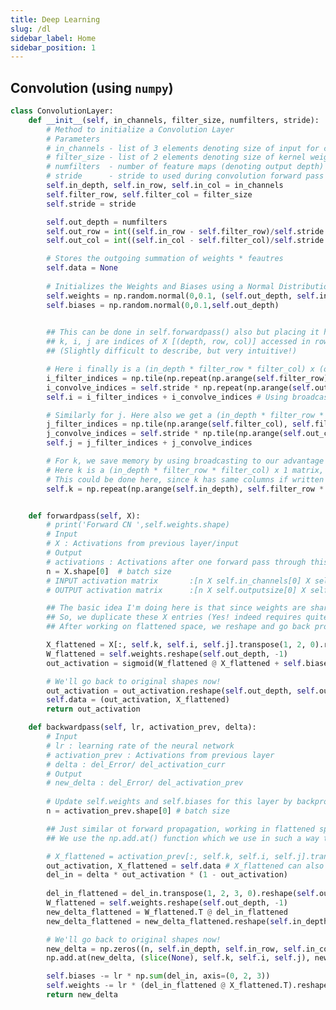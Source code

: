```yaml
---
title: Deep Learning
slug: /dl
sidebar_label: Home
sidebar_position: 1
---
```


## Convolution (using `numpy`)

```py
class ConvolutionLayer:
	def __init__(self, in_channels, filter_size, numfilters, stride):
		# Method to initialize a Convolution Layer
		# Parameters
		# in_channels - list of 3 elements denoting size of input for convolution layer
		# filter_size - list of 2 elements denoting size of kernel weights for convolution layer
		# numfilters  - number of feature maps (denoting output depth)
		# stride	  - stride to used during convolution forward pass
		self.in_depth, self.in_row, self.in_col = in_channels
		self.filter_row, self.filter_col = filter_size
		self.stride = stride

		self.out_depth = numfilters
		self.out_row = int((self.in_row - self.filter_row)/self.stride + 1)
		self.out_col = int((self.in_col - self.filter_col)/self.stride + 1)

		# Stores the outgoing summation of weights * feautres 
		self.data = None
		
		# Initializes the Weights and Biases using a Normal Distribution with Mean 0 and Standard Deviation 0.1
		self.weights = np.random.normal(0,0.1, (self.out_depth, self.in_depth, self.filter_row, self.filter_col))	
		self.biases = np.random.normal(0,0.1,self.out_depth)
		

		## This can be done in self.forwardpass() also but placing it here is more time-efficient.
		## k, i, j are indices of X [(depth, row, col)] accessed in row-major order of each convolution stacked in the order of row-major convolutions
		## (Slightly difficult to describe, but very intuitive!)

		# Here i finally is a (in_depth * filter_row * filter_col) x (out_row * out_col)
		i_filter_indices = np.tile(np.repeat(np.arange(self.filter_row), self.filter_col), self.in_depth).reshape(-1, 1).astype(int)
		i_convolve_indices = self.stride * np.repeat(np.arange(self.out_row), self.out_col).reshape(1, -1).astype(int)
		self.i = i_filter_indices + i_convolve_indices # Using broadcasting to our advantage

		# Similarly for j. Here also we get a (in_depth * filter_row * filter_col) x (out_row * out_col)
		j_filter_indices = np.tile(np.arange(self.filter_col), self.filter_row * self.in_depth).reshape(-1, 1).astype(int)
		j_convolve_indices = self.stride * np.tile(np.arange(self.out_col), self.out_row).reshape(1, -1).astype(int)
		self.j = j_filter_indices + j_convolve_indices

		# For k, we save memory by using broadcasting to our advantage
		# Here k is a (in_depth * filter_row * filter_col) x 1 matrix, which is OK since broadcasting while using k, i, j together will give proper full k matrix (alteast for intuition)
		# This could be done here, since k has same columns if written as a full matrix like i, j on a paper.
		self.k = np.repeat(np.arange(self.in_depth), self.filter_row * self.filter_col).reshape(-1, 1).astype(int)


	def forwardpass(self, X):
		# print('Forward CN ',self.weights.shape)
		# Input
		# X : Activations from previous layer/input
		# Output
		# activations : Activations after one forward pass through this layer
		n = X.shape[0]  # batch size
		# INPUT activation matrix  		:[n X self.in_channels[0] X self.in_channels[1] X self.in_channels[2]]
		# OUTPUT activation matrix		:[n X self.outputsize[0] X self.outputsize[1] X self.numfilters]

		## The basic idea I'm doing here is that since weights are shared, each input value interacts with multiple weights to possibly contribute to different output activations
		## So, we duplicate these X entries (Yes! indeed requires quite higher memory), in a very specific order so that convolution boils down to X_flattened and W_flattened interacting exactly same as a linear layer
		## After working on flattened space, we reshape and go back properly to our actual depth x row x col spaces.

		X_flattened = X[:, self.k, self.i, self.j].transpose(1, 2, 0).reshape(self.in_depth * self.filter_row * self.filter_col, -1)
		W_flattened = self.weights.reshape(self.out_depth, -1)
		out_activation = sigmoid(W_flattened @ X_flattened + self.biases.reshape(-1, 1))

		# We'll go back to original shapes now!
		out_activation = out_activation.reshape(self.out_depth, self.out_row, self.out_col, n).transpose(3, 0, 1, 2)
		self.data = (out_activation, X_flattened)
		return out_activation

	def backwardpass(self, lr, activation_prev, delta):
		# Input
		# lr : learning rate of the neural network
		# activation_prev : Activations from previous layer
		# delta : del_Error/ del_activation_curr
		# Output
		# new_delta : del_Error/ del_activation_prev
		
		# Update self.weights and self.biases for this layer by backpropagation
		n = activation_prev.shape[0] # batch size

		## Just similar ot forward propagation, working in flattened space and going back to depth x row x col space. This time getting the new_delta is quite tricky.
		## We use the np.add.at() function which we use in such a way that same (k, i, j) tuples that contributed more than once, their corresponding contributing gradients gets added up.

		# X_flattened = activation_prev[:, self.k, self.i, self.j].transpose(1, 2, 0).reshape(self.in_depth * self.filter_row * self.filter_col, -1)
		out_activation, X_flattened = self.data # X_flattened can also be obtained as above, but storing it in self.data for reuse is more time efficient.
		del_in = delta * out_activation * (1 - out_activation)
		
		del_in_flattened = del_in.transpose(1, 2, 3, 0).reshape(self.out_depth, -1)
		W_flattened = self.weights.reshape(self.out_depth, -1)
		new_delta_flattened = W_flattened.T @ del_in_flattened
		new_delta_flattened = new_delta_flattened.reshape(self.in_depth * self.filter_row * self.filter_col, -1, n).transpose(2, 0, 1)

		# We'll go back to original shapes now!
		new_delta = np.zeros((n, self.in_depth, self.in_row, self.in_col), dtype=new_delta_flattened.dtype) # Ensure same type so that np.add.at() doesn't cause any type troubles.
		np.add.at(new_delta, (slice(None), self.k, self.i, self.j), new_delta_flattened) # Described above

		self.biases -= lr * np.sum(del_in, axis=(0, 2, 3))
		self.weights -= lr * (del_in_flattened @ X_flattened.T).reshape(self.weights.shape)
		return new_delta
```
